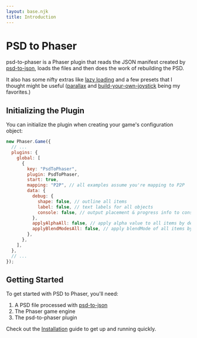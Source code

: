 ```yaml
---
layout: base.njk
title: Introduction
---
```


# PSD to Phaser

psd-to-phaser is a Phaser plugin that reads the JSON manifest created by [psd-to-json](https://pypi.org/project/psd-to-json/), loads the files and then does the work of rebuilding the PSD.

It also has some nifty extras like [lazy loading](/posts/cameras/) and a few presets that I thought might be useful ([parallax](/posts/presets/) and [build-your-own-joystick](/posts/presets/) being my favorites.)

## Initializing the Plugin

You can initialize the plugin when creating your game's configuration object:

```js
new Phaser.Game({
  // ...
  plugins: {
    global: [
      {
        key: "PsdToPhaser",
        plugin: PsdToPhaser,
        start: true,
        mapping: "P2P", // all examples assume you're mapping to P2P
        data: {
          debug: {
            shape: false, // outline all items
            label: false, // text labels for all objects
            console: false, // output placement & progress info to console
          },
          applyAlphaAll: false, // apply alpha value to all items by default
          applyBlendModesAll: false, // apply blendMode of all items by default
        },
      },
    ],
  },
  // ...
});
```

## Getting Started

To get started with PSD to Phaser, you'll need:

1. A PSD file processed with [psd-to-json](https://pypi.org/project/psd-to-json/)
2. The Phaser game engine
3. The psd-to-phaser plugin

Check out the [Installation](/installation/) guide to get up and running quickly.
